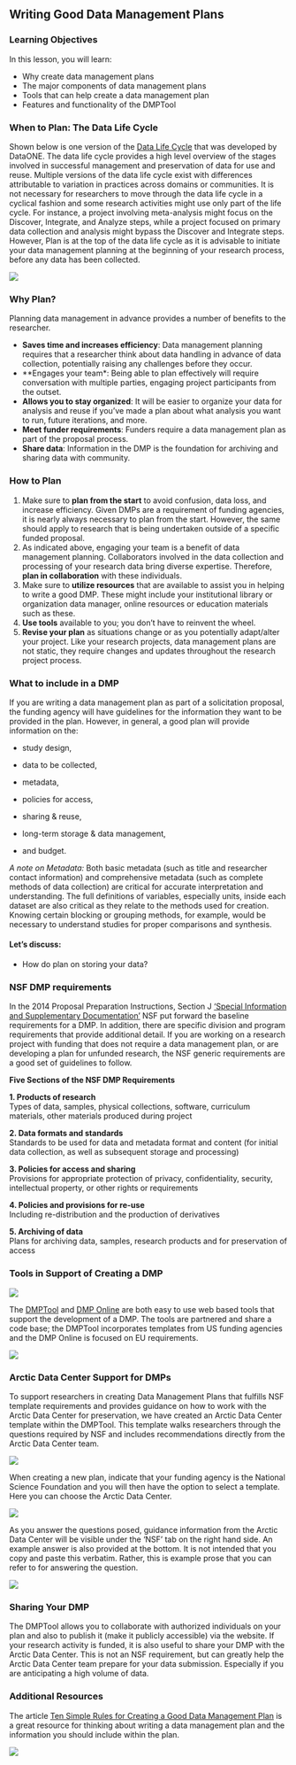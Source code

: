## Writing Good Data Management Plans

### Learning Objectives

In this lesson, you will learn:

-   Why create data management plans
-   The major components of data management plans
-   Tools that can help create a data management plan
-   Features and functionality of the DMPTool

### When to Plan: The Data Life Cycle

Shown below is one version of the [Data Life Cycle](https://www.dataone.org/data-life-cycle) that was developed by DataONE. The data life cycle provides a high level overview of the stages involved in successful management and preservation of data for use and reuse. Multiple versions of the data life cycle exist with differences attributable to variation in practices across domains or communities. It is not necessary for researchers to move through the data life cycle in a cyclical fashion and some research activities might use only part of the life cycle. For instance, a project involving meta-analysis might focus on the Discover, Integrate, and Analyze steps, while a project focused on primary data collection and analysis might bypass the Discover and Integrate steps. However, Plan is at the top of the data life cycle as it is advisable to initiate your data management planning at the beginning of your research process, before any data has been collected.

![](images/DLC.png)

### Why Plan?

Planning data management in advance provides a number of benefits to the researcher.

-   **Saves time and increases efficiency**: Data management planning requires that a researcher think about data handling in advance of data collection, potentially raising any challenges before they occur.
-   \*\*Engages your team\*: Being able to plan effectively will require conversation with multiple parties, engaging project participants from the outset.
-   **Allows you to stay organized**: It will be easier to organize your data for analysis and reuse if you've made a plan about what analysis you want to run, future iterations, and more.
-   **Meet funder requirements**: Funders require a data management plan as part of the proposal process.
-   **Share data**: Information in the DMP is the foundation for archiving and sharing data with community.

### How to Plan

1)  Make sure to **plan from the start** to avoid confusion, data loss, and increase efficiency. Given DMPs are a requirement of funding agencies, it is nearly always necessary to plan from the start. However, the same should apply to research that is being undertaken outside of a specific funded proposal.
2)  As indicated above, engaging your team is a benefit of data management planning. Collaborators involved in the data collection and processing of your research data bring diverse expertise. Therefore, **plan in collaboration** with these individuals.
3)  Make sure to **utilize resources** that are available to assist you in helping to write a good DMP. These might include your institutional library or organization data manager, online resources or education materials such as these.
4)  **Use tools** available to you; you don't have to reinvent the wheel.
5)  **Revise your plan** as situations change or as you potentially adapt/alter your project. Like your research projects, data management plans are not static, they require changes and updates throughout the research project process.

### What to include in a DMP

If you are writing a data management plan as part of a solicitation proposal, the funding agency will have guidelines for the information they want to be provided in the plan. However, in general, a good plan will provide information on the:

-   study design,

-   data to be collected,

-   metadata,

-   policies for access,

-   sharing & reuse,

-   long-term storage & data management,

-   and budget.

*A note on Metadata:* Both basic metadata (such as title and researcher contact information) and comprehensive metadata (such as complete methods of data collection) are critical for accurate interpretation and understanding. The full definitions of variables, especially units, inside each dataset are also critical as they relate to the methods used for creation. Knowing certain blocking or grouping methods, for example, would be necessary to understand studies for proper comparisons and synthesis.

#### Let's discuss:

-   How do plan on storing your data?

### NSF DMP requirements

In the 2014 Proposal Preparation Instructions, Section J ['Special Information and Supplementary Documentation'](https://www.nsf.gov/pubs/policydocs/pappguide/nsf14001/gpg_2.jsp#IIC2j) NSF put forward the baseline requirements for a DMP. In addition, there are specific division and program requirements that provide additional detail. If you are working on a research project with funding that does not require a data management plan, or are developing a plan for unfunded research, the NSF generic requirements are a good set of guidelines to follow.

**Five Sections of the NSF DMP Requirements**

**1. Products of research**\
Types of data, samples, physical collections, software, curriculum materials, other materials produced during project

**2. Data formats and standards**\
Standards to be used for data and metadata format and content (for initial data collection, as well as subsequent storage and processing)

**3. Policies for access and sharing**\
Provisions for appropriate protection of privacy, confidentiality, security, intellectual property, or other rights or requirements

**4. Policies and provisions for re-use**\
Including re-distribution and the production of derivatives

**5. Archiving of data**\
Plans for archiving data, samples, research products and for preservation of access

### Tools in Support of Creating a DMP

![](images/dmptools.jpg)

The [DMPTool](https://dmptool.org) and [DMP Online](https://dmponline.dcc.ac.uk) are both easy to use web based tools that support the development of a DMP. The tools are partnered and share a code base; the DMPTool incorporates templates from US funding agencies and the DMP Online is focused on EU requirements.

![](images/DMP_1_2023.png)

### Arctic Data Center Support for DMPs

To support researchers in creating Data Management Plans that fulfills NSF template requirements and provides guidance on how to work with the Arctic Data Center for preservation, we have created an Arctic Data Center template within the DMPTool. This template walks researchers through the questions required by NSF and includes recommendations directly from the Arctic Data Center team.

![](images/DMP_5.png)

When creating a new plan, indicate that your funding agency is the National Science Foundation and you will then have the option to select a template. Here you can choose the Arctic Data Center.

![](images/DMP_8.png)

As you answer the questions posed, guidance information from the Arctic Data Center will be visible under the 'NSF' tab on the right hand side. An example answer is also provided at the bottom. It is not intended that you copy and paste this verbatim. Rather, this is example prose that you can refer to for answering the question.

![](images/DMP_14.png)

### Sharing Your DMP

The DMPTool allows you to collaborate with authorized individuals on your plan and also to publish it (make it publicly accessible) via the website. If your research activity is funded, it is also useful to share your DMP with the Arctic Data Center. This is not an NSF requirement, but can greatly help the Arctic Data Center team prepare for your data submission. Especially if you are anticipating a high volume of data.

### Additional Resources

The article [Ten Simple Rules for Creating a Good Data Management Plan](https://journals.plos.org/ploscompbiol/article?id=10.1371/journal.pcbi.1004525) is a great resource for thinking about writing a data management plan and the information you should include within the plan.

![](images/DMPSimpleRules.png)
